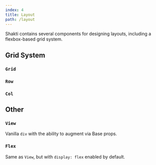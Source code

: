 ```yaml
---
index: 4
title: Layout
path: /layout
---
```


Shakti contains several components for designing layouts, including a flexbox-based grid system.

## Grid System

### `Grid`

### `Row`

### `Col`

## Other

### `View`
Vanilla `div` with the ability to augment via <Link to="/base">Base</Link> props.

### `Flex`
Same as `View`, but with `display: flex` enabled by default.
